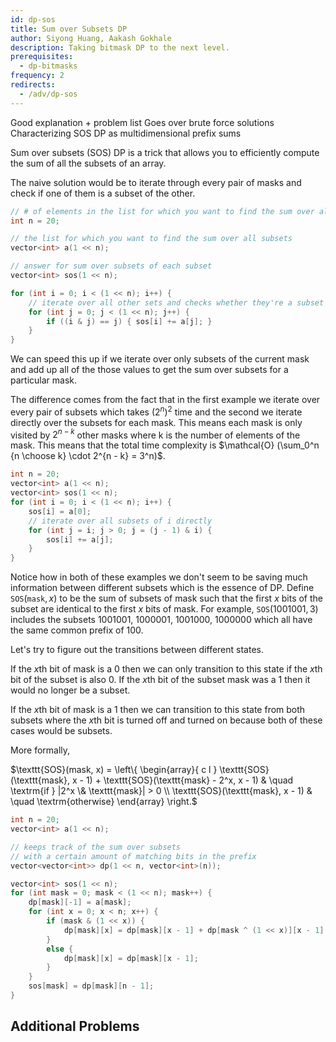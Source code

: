 ```yaml
---
id: dp-sos
title: Sum over Subsets DP
author: Siyong Huang, Aakash Gokhale
description: Taking bitmask DP to the next level.
prerequisites:
  - dp-bitmasks
frequency: 2
redirects:
  - /adv/dp-sos
---
```


<Resources>
	<Resource
		source="CF"
		title="SOS Dynamic Programming [Tutorial]"
		url="45223"
		starred
	>
		Good explanation + problem list
	</Resource>
	<Resource
		source="GFG"
		title="Sum over Subsets | Dynamic Programming"
		url="sum-subsets-dynamic-programming/"
	>
		Goes over brute force solutions
	</Resource>
	<Resource
		source="CF"
		title="Some SOS DP Insights"
		url="105247"
		starred
	>
		Characterizing SOS DP as multidimensional prefix sums
	</Resource>
</Resources>


Sum over subsets (SOS) DP is a trick that allows you to efficiently compute the sum of all the subsets of an array.

The naive solution would be to iterate through every pair of masks and check if one of them is a subset of the other.

<LanguageSection>
<CPPSection>

```cpp
// # of elements in the list for which you want to find the sum over all subsets
int n = 20;

// the list for which you want to find the sum over all subsets
vector<int> a(1 << n);

// answer for sum over subsets of each subset
vector<int> sos(1 << n);

for (int i = 0; i < (1 << n); i++) {
	// iterate over all other sets and checks whether they're a subset of i
	for (int j = 0; j < (1 << n); j++) {
		if ((i & j) == j) { sos[i] += a[j]; }
	}
}
```

</CPPSection>
</LanguageSection>

We can speed this up if we iterate over only subsets of the current mask and add up all of the those values to get the sum over subsets for a particular mask.

The difference comes from the fact that in the first example we iterate over every pair of subsets which takes $(2^n)^2$ time and the second we iterate directly over the subsets for each mask. This means each mask is only visited by $2^{n - k}$ other masks where k is the number of elements of the mask.
This means that the total time complexity is $\mathcal{O} (\sum_0^n {n \choose k} \cdot 2^{n - k} = 3^n)$.

<LanguageSection>
<CPPSection>

```cpp
int n = 20;
vector<int> a(1 << n);
vector<int> sos(1 << n);
for (int i = 0; i < (1 << n); i++) {
	sos[i] = a[0];
	// iterate over all subsets of i directly
	for (int j = i; j > 0; j = (j - 1) & i) {
		sos[i] += a[j];
	}
}
```

</CPPSection>
</LanguageSection>

Notice how in both of these examples we don't seem to be saving much information between different subsets which is the essence of DP.
Define $\texttt{SOS}(\texttt{mask}, x)$ to be the sum of subsets of mask such that the first $x$ bits of the subset are identical to the first $x$ bits of mask.
For example, $\texttt{SOS}(1001001, 3)$ includes the subsets $1001001$, $1000001$, $1001000$, $1000000$ which all have the same common prefix of $100$.

Let's try to figure out the transitions between different states.

If the $x$th bit of mask is a $0$ then we can only transition to this state if the $x$th bit of the subset is also $0$. If the $x$th bit of the subset mask was a $1$ then it would no longer be a subset.

If the $x$th bit of mask is a $1$ then we can transition to this state from both subsets where the $x$th bit is turned off and turned on because both of these cases would be subsets.

More formally,

$\texttt{SOS}(mask, x) = \left\{
	\begin{array}{ c l }
		\texttt{SOS}(\texttt{mask}, x - 1) + \texttt{SOS}(\texttt{mask} - 2^x, x - 1) & \quad \textrm{if } |2^x \& \texttt{mask}| > 0 \\
		\texttt{SOS}(\texttt{mask}, x - 1) & \quad \textrm{otherwise}
	\end{array}
\right.$


<LanguageSection>
<CPPSection>

```cpp
int n = 20;
vector<int> a(1 << n);

// keeps track of the sum over subsets
// with a certain amount of matching bits in the prefix
vector<vector<int>> dp(1 << n, vector<int>(n));

vector<int> sos(1 << n);
for (int mask = 0; mask < (1 << n); mask++) {
	dp[mask][-1] = a[mask];
	for (int x = 0; x < n; x++) {
		if (mask & (1 << x)) {
			dp[mask][x] = dp[mask][x - 1] + dp[mask ^ (1 << x)][x - 1];
		}
		else {
			dp[mask][x] = dp[mask][x - 1];
		}
	}
	sos[mask] = dp[mask][n - 1];
}
```

</CPPSection>
</LanguageSection>

## Additional Problems

<Problems problems="probs" />
